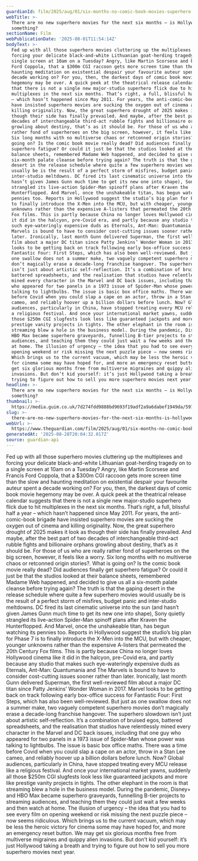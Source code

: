 ```yaml
---
guardianId: film/2025/aug/01/six-months-no-comic-book-movies-superhero-week-in-geek
webTitle: >-
  There are no new superhero movies for the next six months – is Hollywood up to
  something?
sectionName: Film
webPublicationDate: '2025-08-01T11:54:14Z'
bodyText: >-
  Fed up with all those superhero movies cluttering up the multiplexes and
  forcing your delicate black-and-white Lithuanian goat-herding tragedy on to a
  single screen at 10am on a Tuesday? Angry, like Martin Scorsese and Francis
  Ford Coppola, that a $300m CGI raccoon gets more screen time than the slow and
  haunting meditation on existential despair your favourite auteur spent a
  decade working on? For you, then, the darkest days of comic book movie
  hegemony may be over. A quick peek at the theatrical release calendar suggests
  that there is not a single new major-studio superhero flick due to hit
  multiplexes in the next six months. That’s right, a full, blissful half a year
  – which hasn’t happened since May 2011. For years, the anti-comic-book brigade
  have insisted superhero movies are sucking the oxygen out of cinema and
  killing originality. Now, the great superhero drought of 2025 makes it look as
  though their side has finally prevailed. And maybe, after the best part of two
  decades of interchangeable third-act rubble fights and billionaire orphans
  growling about destiny, that’s as it should be. For those of us who are really
  rather fond of superheroes on the big screen, however, it feels like a worry.
  Six long months with no multiverse chaos or retconned origin stories?. What is
  going on? Is the comic book movie really dead? Did audiences finally get
  superhero fatigue? Or could it just be that the studios looked at their
  balance sheets, remembered Madame Web happened, and decided to give us all a
  six-month palate cleanse before trying again? The truth is that the gaping
  desert in the release schedule where quite a few superhero movies would
  usually be is the result of a perfect storm of misfires, budget panic and
  inter-studio meltdowns. DC fired its last cinematic universe into the sun (and
  hasn’t given James Gunn much time to get its new one into shape), Sony quietly
  strangled its live-action Spider-Man spinoff plans after Kraven the
  Hunterflopped. And Marvel, once the unshakeable titan, has begun watching its
  pennies too. Reports in Hollywood suggest the studio’s big plan for Phase 7 is
  to finally introduce the X-Men into the MCU, but with cheaper, younger
  unknowns rather than the expensive A-listers that permeated the 20th Century
  Fox films. This is partly because China no longer loves Hollywood cinema like
  it did in the halcyon, pre-Covid era, and partly because any studio that makes
  such eye-wateringly expensive duds as Eternals, Ant-Man: Quantumania and The
  Marvels is bound to have to consider cost-cutting issues sooner rather than
  later. Ironically, last month Gunn delivered Superman, the first well-reviewed
  film about a major DC titan since Patty Jenkins’ Wonder Woman in 2017. Marvel
  looks to be getting back on track following early box-office success for
  Fantastic Four: First Steps, which has also been well-reviewed. But just as
  one swallow does not a summer make, two vaguely competent superhero movies
  don’t magically erase a decade-long franchise hangover. The superhero slowdown
  isn’t just about artistic self-reflection. It’s a combination of bruised egos,
  battered spreadsheets, and the realisation that studios have relentlessly
  mined every character in the Marvel and DC back issues, including that one guy
  who appeared for two panels in a 1973 issue of Spider-Man whose power was
  talking to lightbulbs. The issue is basic box office maths. There was a time
  before Covid when you could slap a cape on an actor, throw in a Stan Lee
  cameo, and reliably hoover up a billion dollars before lunch. Now? Global
  audiences, particularly in China, have stopped treating every MCU release like
  a religious festival. And once your international market yawns, suddenly all
  those $250m CGI slugfests look less like guaranteed jackpots and more like
  prestige vanity projects in tights. The other elephant in the room is that
  streaming blew a hole in the business model. During the pandemic, Disney+ and
  HBO Max became superhero graveyards, funnelling B-tier projects to streaming
  audiences, and teaching them they could just wait a few weeks and then watch
  at home. The illusion of urgency – the idea that you had to see every film on
  opening weekend or risk missing the next puzzle piece – now seems ridiculous.
  Which brings us to the current vacuum, which may be less the heroic victory
  for cinema some may have hoped for, and more an emergency reset button. We may
  get six glorious months free from multiverse migraines and quippy alien
  invasions. But don’t kid yourself: it’s just Hollywood taking a breath and
  trying to figure out how to sell you more superhero movies next year.
headline: >-
  There are no new superhero movies for the next six months – is Hollywood up to
  something?
thumbnail: >-
  https://media.guim.co.uk/7d274fdd9888bd9693f19adf2a9a6dabef1949da/597_0_2698_2160/500.jpg
slug: >-
  there-are-no-new-superhero-movies-for-the-next-six-months-is-hollywood-up-to-something
webUrl: >-
  https://www.theguardian.com/film/2025/aug/01/six-months-no-comic-book-movies-superhero-week-in-geek
generatedAt: '2025-08-28T20:04:32.017Z'
source: guardian-api
---
```

Fed up with all those superhero movies cluttering up the multiplexes and forcing your delicate black-and-white Lithuanian goat-herding tragedy on to a single screen at 10am on a Tuesday? Angry, like Martin Scorsese and Francis Ford Coppola, that a $300m CGI raccoon gets more screen time than the slow and haunting meditation on existential despair your favourite auteur spent a decade working on? For you, then, the darkest days of comic book movie hegemony may be over. A quick peek at the theatrical release calendar suggests that there is not a single new major-studio superhero flick due to hit multiplexes in the next six months. That’s right, a full, blissful half a year – which hasn’t happened since May 2011. For years, the anti-comic-book brigade have insisted superhero movies are sucking the oxygen out of cinema and killing originality. Now, the great superhero drought of 2025 makes it look as though their side has finally prevailed. And maybe, after the best part of two decades of interchangeable third-act rubble fights and billionaire orphans growling about destiny, that’s as it should be. For those of us who are really rather fond of superheroes on the big screen, however, it feels like a worry. Six long months with no multiverse chaos or retconned origin stories?. What is going on? Is the comic book movie really dead? Did audiences finally get superhero fatigue? Or could it just be that the studios looked at their balance sheets, remembered Madame Web happened, and decided to give us all a six-month palate cleanse before trying again? The truth is that the gaping desert in the release schedule where quite a few superhero movies would usually be is the result of a perfect storm of misfires, budget panic and inter-studio meltdowns. DC fired its last cinematic universe into the sun (and hasn’t given James Gunn much time to get its new one into shape), Sony quietly strangled its live-action Spider-Man spinoff plans after Kraven the Hunterflopped. And Marvel, once the unshakeable titan, has begun watching its pennies too. Reports in Hollywood suggest the studio’s big plan for Phase 7 is to finally introduce the X-Men into the MCU, but with cheaper, younger unknowns rather than the expensive A-listers that permeated the 20th Century Fox films. This is partly because China no longer loves Hollywood cinema like it did in the halcyon, pre-Covid era, and partly because any studio that makes such eye-wateringly expensive duds as Eternals, Ant-Man: Quantumania and The Marvels is bound to have to consider cost-cutting issues sooner rather than later. Ironically, last month Gunn delivered Superman, the first well-reviewed film about a major DC titan since Patty Jenkins’ Wonder Woman in 2017. Marvel looks to be getting back on track following early box-office success for Fantastic Four: First Steps, which has also been well-reviewed. But just as one swallow does not a summer make, two vaguely competent superhero movies don’t magically erase a decade-long franchise hangover. The superhero slowdown isn’t just about artistic self-reflection. It’s a combination of bruised egos, battered spreadsheets, and the realisation that studios have relentlessly mined every character in the Marvel and DC back issues, including that one guy who appeared for two panels in a 1973 issue of Spider-Man whose power was talking to lightbulbs. The issue is basic box office maths. There was a time before Covid when you could slap a cape on an actor, throw in a Stan Lee cameo, and reliably hoover up a billion dollars before lunch. Now? Global audiences, particularly in China, have stopped treating every MCU release like a religious festival. And once your international market yawns, suddenly all those $250m CGI slugfests look less like guaranteed jackpots and more like prestige vanity projects in tights. The other elephant in the room is that streaming blew a hole in the business model. During the pandemic, Disney+ and HBO Max became superhero graveyards, funnelling B-tier projects to streaming audiences, and teaching them they could just wait a few weeks and then watch at home. The illusion of urgency – the idea that you had to see every film on opening weekend or risk missing the next puzzle piece – now seems ridiculous. Which brings us to the current vacuum, which may be less the heroic victory for cinema some may have hoped for, and more an emergency reset button. We may get six glorious months free from multiverse migraines and quippy alien invasions. But don’t kid yourself: it’s just Hollywood taking a breath and trying to figure out how to sell you more superhero movies next year.
